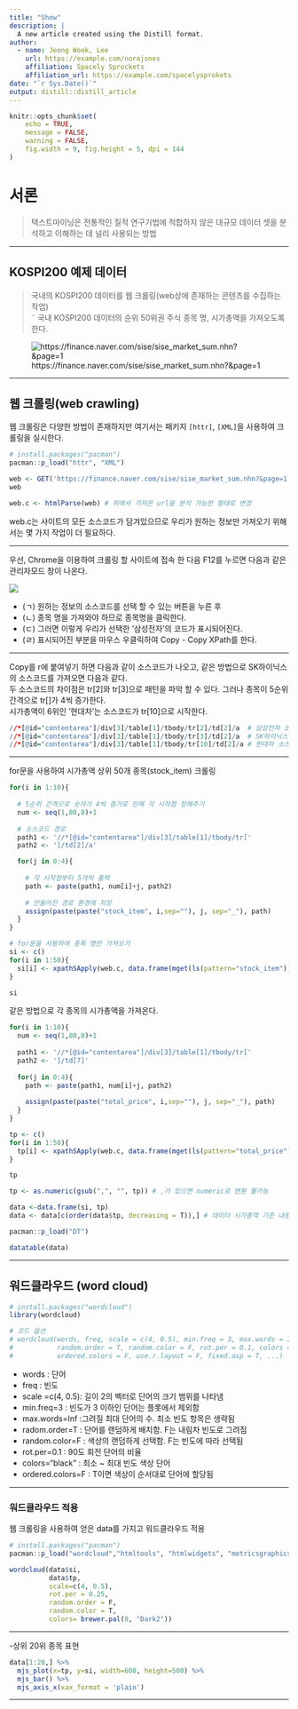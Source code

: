 ```yaml
---
title: "Show"
description: |
  A new article created using the Distill format.
author:
  - name: Jeong Wook, Lee
    url: https://example.com/norajones
    affiliation: Spacely Sprockets
    affiliation_url: https://example.com/spacelysprokets
date: "`r Sys.Date()`"
output: distill::distill_article
---
```



```r
knitr::opts_chunk$set(
	echo = TRUE,
	message = FALSE,
	warning = FALSE,
	fig.width = 9, fig.height = 5, dpi = 144
)
```

# 서론 

> 텍스트마이닝은 전통적인 질적 연구기법에 적합하지 않은 대규모 데이터 셋을 분석하고 이해하는 데 널리 사용되는 방법

---

## KOSPI200 예제 데이터 

> 국내의 KOSPI200 데이터를 웹 크롤링(web상에 존재하는 콘텐츠를 수집하는 작업)  
˜
국내 KOSPI200 데이터의 순위 50위권 주식 종목 명, 시가총액을 가져오도록 한다.

![https://finance.naver.com/sise/sise_market_sum.nhn?&page=1](images/Show/stock.PNG)

---

## 웹 크롤링(web crawling)

웹 크롤링은 다양한 방법이 존재하지만 여기서는 패키지 `[httr]`, `[XML]`을 사용하여 크롤링을 실시한다. 

```r
# install.packages("pacman")
pacman::p_load("httr", "XML")

web <- GET('https://finance.naver.com/sise/sise_market_sum.nhn?&page=1') # KOSPI200 url
web
```

```r
web.c <- htmlParse(web) # 위에서 가져온 url을 분석 가능한 형태로 변경  
```
web.c는 사이트의 모든 소스코드가 담겨있으므로 우리가 원하는 정보만 가져오기 위해서는 몇 가지 작업이 더 필요하다.   

---

우선, Chrome을 이용하여 크롤링 할 사이트에 접속 한 다음 F12를 누르면 다음과 같은 관리자모드 창이 나온다.   

![](crawling.PNG)

* \(ㄱ) 원하는 정보의 소스코드를 선택 할 수 있는 버튼을 누른 후
* \(ㄴ) 종목 명을 가져와야 하므로 종목명을 클릭한다.
* \(ㄷ) 그러면 이렇게 우리가 선택한 '삼성전자'의 코드가 표시되어진다.
* \(ㄹ) 표시되어진 부분을 마우스 우클릭하여 Copy - Copy XPath를 한다. 

---

Copy를 r에 붙여넣기 하면 다음과 같이 소스코드가 나오고, 같은 방법으로 SK하이닉스의 소스코드를 가져오면 다음과 같다.   
두 소스코드의 차이점은 tr[2]와 tr[3]으로 패턴을 파악 할 수 있다. 그러나 종목이 5순위 간격으로 tr[]가 4씩 증가한다.   
시가총액이 6위인 '현대차'는 소스코드가 tr[10]으로 시작한다. 
```r
//*[@id="contentarea"]/div[3]/table[1]/tbody/tr[2]/td[2]/a  # 삼성전자 소스코드 
//*[@id="contentarea"]/div[3]/table[1]/tbody/tr[3]/td[2]/a  # SK하이닉스 소스코드 
//*[@id="contentarea"]/div[3]/table[1]/tbody/tr[10]/td[2]/a # 현대차 소스코드 
```

---
 
for문을 사용하여 시가총액 상위 50개 종목(stock_item) 크롤링

```r
for(i in 1:10){
  
  # 5순위 간격으로 숫자가 4씩 증가로 인해 각 시작점 정해주기
  num <- seq(1,80,8)+1
  
  # 소스코드 경로 
  path1 <- '//*[@id="contentarea"]/div[3]/table[1]/tbody/tr['
  path2 <- ']/td[2]/a'

  for(j in 0:4){
    
    # 각 시작점부터 5개씩 출력 
    path <- paste(path1, num[i]+j, path2)
    
    # 만들어진 경로 환경에 저장 
    assign(paste(paste("stock_item", i,sep=""), j, sep="_"), path)
  }
}

# for문을 사용하여 종목 명만 가져오기 
si <- c()
for(i in 1:50){
  si[i] <- xpathSApply(web.c, data.frame(mget(ls(pattern="stock_item")))[,i], xmlValue)
}
```

```r
si
```

같은 방법으로 각 종목의 시가총액을 가져온다.

```r
for(i in 1:10){
  num <- seq(1,80,8)+1
  
  path1 <- '//*[@id="contentarea"]/div[3]/table[1]/tbody/tr['
  path2 <- ']/td[7]'
  
  for(j in 0:4){
    path <- paste(path1, num[i]+j, path2)
    
    assign(paste(paste("total_price", i,sep=""), j, sep="_"), path)
  }
}

tp <- c()
for(i in 1:50){
  tp[i] <- xpathSApply(web.c, data.frame(mget(ls(pattern="total_price")))[,i], xmlValue)
}
```

```r
tp
```


```r
tp <- as.numeric(gsub(",", "", tp)) # ,가 있으면 numeric로 변환 불가능  

data <-data.frame(si, tp)
data <- data[c(order(data$tp, decreasing = T)),] # 데이터 시가총액 기준 내림차순 정렬

pacman::p_load("DT")

datatable(data)
```

---

## 워드클라우드 (word cloud)
```r
# install.packages("wordcloud")
library(wordcloud)

# 코드 옵션 
# wordcloud(words, freq, scale = c(4, 0.5), min.freq = 3, max.words = Inf, 
#           random.order = T, random.color = F, rot.per = 0.1, colors = "black", 
#           ordered.colors = F, use.r.layout = F, fixed.asp = T, ...)
```

* words : 단어   
* freq : 빈도   
* scale =c(4, 0.5): 길이 2의 벡터로 단어의 크기 범위를 나타냄   
* min.freq=3 : 빈도가 3 이하인 단어는 플롯에서 제외함      
* max.words=Inf :그려질 최대 단어의 수. 최소 빈도 항목은 생략됨      
* radom.order=T : 단어를 랜덤하게 배치함. F는 내림차 빈도로 그려짐   
* random.color=F : 색상의 랜덤하게 선택함. F는 빈도에 따라 선택됨   
* rot.per=0.1 : 90도 회전 단어의 비율 
* colors="black" : 최소 ~ 최대 빈도 색상 단어   
* ordered.colors=F : T이면 색상이 순서대로 단어에 할당됨   


---

### 워드클라우드 적용 

웹 크롤링을 사용하여 얻은 data를 가지고 워드클라우드 적용

```r
# install.packages("pacman")
pacman::p_load("wordcloud","htmltools", "htmlwidgets", "metricsgraphics","RColorBrewer")

wordcloud(data$si,
          data$tp,
          scale=c(4, 0.5), 
          rot.per = 0.25,
          random.order = F, 
          random.color = T,
          colors= brewer.pal(8, "Dark2"))
```

---

-상위 20위 종목 표현

```r
data[1:20,] %>%
  mjs_plot(x=tp, y=si, width=600, height=500) %>%
  mjs_bar() %>%
  mjs_axis_x(xax_format = 'plain')

```

---

